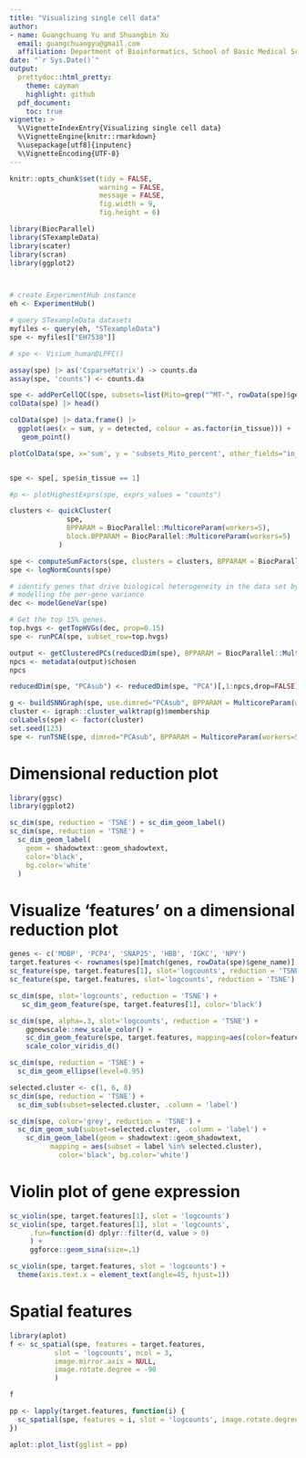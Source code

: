 ```yaml
---
title: "Visualizing single cell data"
author: 
- name: Guangchuang Yu and Shuangbin Xu
  email: guangchuangyu@gmail.com
  affiliation: Department of Bioinformatics, School of Basic Medical Sciences, Southern Medical University
date: "`r Sys.Date()`"
output:
  prettydoc::html_pretty:
    theme: cayman
    highlight: github
  pdf_document:
    toc: true
vignette: >
  %\VignetteIndexEntry{Visualizing single cell data}
  %\VignetteEngine{knitr::rmarkdown}
  %\usepackage[utf8]{inputenc}
  %\VignetteEncoding{UTF-8}
---
```


```r
knitr::opts_chunk$set(tidy = FALSE,
                      warning = FALSE,
                      message = FALSE, 
                      fig.width = 9,
                      fig.height = 6)
```

```r
library(BiocParallel)
library(STexampleData)
library(scater)
library(scran)
library(ggplot2)



# create ExperimentHub instance
eh <- ExperimentHub()

# query STexampleData datasets
myfiles <- query(eh, "STexampleData")
spe <- myfiles[["EH7538"]]

# spe <- Visium_humanDLPFC()

assay(spe) |> as('CsparseMatrix') -> counts.da
assay(spe, 'counts') <- counts.da

spe <- addPerCellQC(spe, subsets=list(Mito=grep("^MT-", rowData(spe)$gene_name)))
colData(spe) |> head()

colData(spe) |> data.frame() |> 
  ggplot(aes(x = sum, y = detected, colour = as.factor(in_tissue))) +
   geom_point() 

plotColData(spe, x='sum', y = 'subsets_Mito_percent', other_fields="in_tissue") + facet_wrap(~in_tissue)


spe <- spe[, spe$in_tissue == 1]

#p <- plotHighestExprs(spe, exprs_values = "counts")

clusters <- quickCluster(
              spe, 
              BPPARAM = BiocParallel::MulticoreParam(workers=5), 
              block.BPPARAM = BiocParallel::MulticoreParam(workers=5)
            )

spe <- computeSumFactors(spe, clusters = clusters, BPPARAM = BiocParallel::MulticoreParam(workers=5))
spe <- logNormCounts(spe)

# identify genes that drive biological heterogeneity in the data set by 
# modelling the per-gene variance
dec <- modelGeneVar(spe)

# Get the top 15% genes.
top.hvgs <- getTopHVGs(dec, prop=0.15)
spe <- runPCA(spe, subset_row=top.hvgs)

output <- getClusteredPCs(reducedDim(spe), BPPARAM = BiocParallel::MulticoreParam(workers=5))
npcs <- metadata(output)$chosen
npcs

reducedDim(spe, "PCAsub") <- reducedDim(spe, "PCA")[,1:npcs,drop=FALSE]

g <- buildSNNGraph(spe, use.dimred="PCAsub", BPPARAM = MulticoreParam(workers=5))
cluster <- igraph::cluster_walktrap(g)$membership
colLabels(spe) <- factor(cluster)
set.seed(123)
spe <- runTSNE(spe, dimred="PCAsub", BPPARAM = MulticoreParam(workers=5))
```

# Dimensional reduction plot

```r
library(ggsc)
library(ggplot2)

sc_dim(spe, reduction = 'TSNE') + sc_dim_geom_label()
sc_dim(spe, reduction = 'TSNE') + 
  sc_dim_geom_label(
    geom = shadowtext::geom_shadowtext,
    color='black', 
    bg.color='white'
  )
```

# Visualize ‘features’ on a dimensional reduction plot

```r
genes <- c('MOBP', 'PCP4', 'SNAP25', 'HBB', 'IGKC', 'NPY')
target.features <- rownames(spe)[match(genes, rowData(spe)$gene_name)]
sc_feature(spe, target.features[1], slot='logcounts', reduction = 'TSNE')
sc_feature(spe, target.features, slot='logcounts', reduction = 'TSNE')

sc_dim(spe, slot='logcounts', reduction = 'TSNE') +
   sc_dim_geom_feature(spe, target.features[1], color='black')

sc_dim(spe, alpha=.3, slot='logcounts', reduction = 'TSNE') + 
    ggnewscale::new_scale_color() + 
    sc_dim_geom_feature(spe, target.features, mapping=aes(color=features)) +
    scale_color_viridis_d()

sc_dim(spe, reduction = 'TSNE') +
  sc_dim_geom_ellipse(level=0.95)

selected.cluster <- c(1, 6, 8)
sc_dim(spe, reduction = 'TSNE') +
  sc_dim_sub(subset=selected.cluster, .column = 'label')

sc_dim(spe, color='grey', reduction = 'TSNE') + 
  sc_dim_geom_sub(subset=selected.cluster, .column = 'label') + 
    sc_dim_geom_label(geom = shadowtext::geom_shadowtext, 
          mapping = aes(subset = label %in% selected.cluster),
            color='black', bg.color='white')  
```

# Violin plot of gene expression

```r
sc_violin(spe, target.features[1], slot = 'logcounts')
sc_violin(spe, target.features[1], slot = 'logcounts', 
     .fun=function(d) dplyr::filter(d, value > 0)
     ) + 
     ggforce::geom_sina(size=.1)

sc_violin(spe, target.features, slot = 'logcounts') + 
  theme(axis.text.x = element_text(angle=45, hjust=1))
```

# Spatial features

```r
library(aplot)
f <- sc_spatial(spe, features = target.features, 
           slot = 'logcounts', ncol = 3, 
           image.mirror.axis = NULL,
           image.rotate.degree = -90
           )

f

pp <- lapply(target.features, function(i) {
  sc_spatial(spe, features = i, slot = 'logcounts', image.rotate.degree = -90, image.mirror.axis = NULL)
})

aplot::plot_list(gglist = pp)
```

